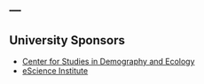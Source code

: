 ---
---

## University Sponsors

* [Center for Studies in Demography and Ecology](https://csde.washington.edu/)
* [eScience Institute](https://escience.washington.edu/)